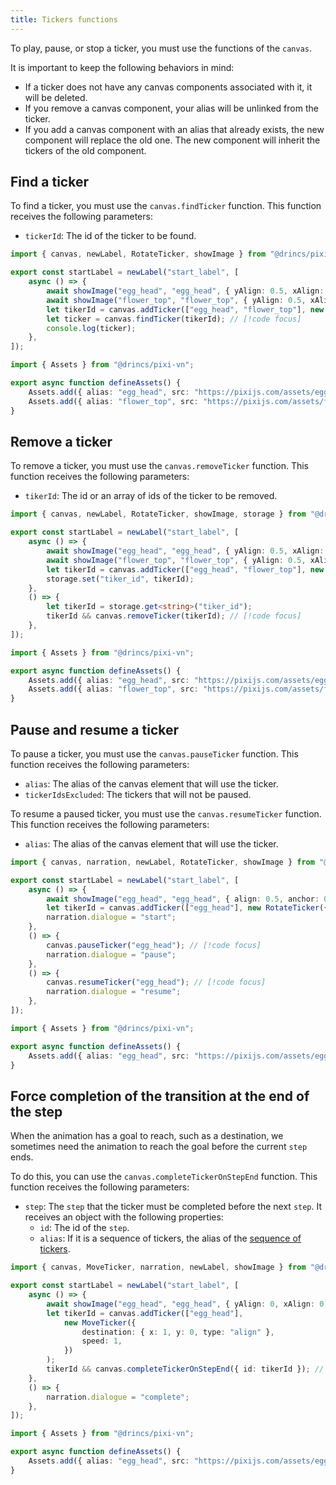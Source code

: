 ```yaml
---
title: Tickers functions
---
```


To play, pause, or stop a ticker, you must use the functions of the `canvas`.

It is important to keep the following behaviors in mind:

- If a ticker does not have any canvas components associated with it, it will be deleted.
- If you <DynamicLink href="/start/canvas-functions#remove-a-canvas-component">remove a canvas component</DynamicLink>, your alias will be unlinked from the ticker.
- If you add a canvas component with an alias that already exists, the new component will replace the old one. The new component will inherit the tickers of the old component.

## Find a ticker

To find a ticker, you must use the `canvas.findTicker` function. This function receives the following parameters:

- `tickerId`: The id of the ticker to be found.

```ts tab="labels/startLabel.ts"
import { canvas, newLabel, RotateTicker, showImage } from "@drincs/pixi-vn";

export const startLabel = newLabel("start_label", [
    async () => {
        await showImage("egg_head", "egg_head", { yAlign: 0.5, xAlign: 0.25, anchor: 0.5 });
        await showImage("flower_top", "flower_top", { yAlign: 0.5, xAlign: 0.75, anchor: 0.5 });
        let tikerId = canvas.addTicker(["egg_head", "flower_top"], new RotateTicker({}));
        let ticker = canvas.findTicker(tikerId); // [!code focus]
        console.log(ticker);
    },
]);
```

```ts tab="utils/defineAssets.ts"
import { Assets } from "@drincs/pixi-vn";

export async function defineAssets() {
    Assets.add({ alias: "egg_head", src: "https://pixijs.com/assets/eggHead.png" });
    Assets.add({ alias: "flower_top", src: "https://pixijs.com/assets/flowerTop.png" });
}
```

## Remove a ticker

To remove a ticker, you must use the `canvas.removeTicker` function. This function receives the following parameters:

- `tikerId`: The id or an array of ids of the ticker to be removed.

```ts tab="labels/startLabel.ts"
import { canvas, newLabel, RotateTicker, showImage, storage } from "@drincs/pixi-vn";

export const startLabel = newLabel("start_label", [
    async () => {
        await showImage("egg_head", "egg_head", { yAlign: 0.5, xAlign: 0.25, anchor: 0.5 });
        await showImage("flower_top", "flower_top", { yAlign: 0.5, xAlign: 0.75, anchor: 0.5 });
        let tikerId = canvas.addTicker(["egg_head", "flower_top"], new RotateTicker({}));
        storage.set("tiker_id", tikerId);
    },
    () => {
        let tikerId = storage.get<string>("tiker_id");
        tikerId && canvas.removeTicker(tikerId); // [!code focus]
    },
]);

```

```ts tab="utils/defineAssets.ts"
import { Assets } from "@drincs/pixi-vn";

export async function defineAssets() {
    Assets.add({ alias: "egg_head", src: "https://pixijs.com/assets/eggHead.png" });
    Assets.add({ alias: "flower_top", src: "https://pixijs.com/assets/flowerTop.png" });
}
```

<Sandbox
  template="zglj8q"
  entry="/src/labels/startLabel.ts,/src/utils/assets-utility.ts"
/>

## Pause and resume a ticker

To pause a ticker, you must use the `canvas.pauseTicker` function. This function receives the following parameters:

- `alias`: The alias of the canvas element that will use the ticker.
- `tickerIdsExcluded`: The tickers that will not be paused.

To resume a paused ticker, you must use the `canvas.resumeTicker` function. This function receives the following parameters:

- `alias`: The alias of the canvas element that will use the ticker.

```ts tab="labels/startLabel.ts"
import { canvas, narration, newLabel, RotateTicker, showImage } from "@drincs/pixi-vn";

export const startLabel = newLabel("start_label", [
    async () => {
        await showImage("egg_head", "egg_head", { align: 0.5, anchor: 0.5 });
        let tikerId = canvas.addTicker(["egg_head"], new RotateTicker({}));
        narration.dialogue = "start";
    },
    () => {
        canvas.pauseTicker("egg_head"); // [!code focus]
        narration.dialogue = "pause";
    },
    () => {
        canvas.resumeTicker("egg_head"); // [!code focus]
        narration.dialogue = "resume";
    },
]);
```

```ts tab="utils/defineAssets.ts"
import { Assets } from "@drincs/pixi-vn";

export async function defineAssets() {
    Assets.add({ alias: "egg_head", src: "https://pixijs.com/assets/eggHead.png" });
}
```

<Sandbox
  template="ns726n"
  entry="/src/labels/startLabel.ts,/src/utils/assets-utility.ts"
/>

## Force completion of the transition at the end of the step

When the animation has a goal to reach, such as a destination, we sometimes need the animation to reach the goal before the current `step` ends.

To do this, you can use the `canvas.completeTickerOnStepEnd` function. This function receives the following parameters:

- `step`: The `step` that the ticker must be completed before the next `step`. It receives an object with the following properties:
  - `id`: The id of the `step`.
  - `alias`: If it is a sequence of tickers, the alias of the [sequence of tickers](#sequence-of-tickers).

```ts tab="labels/startLabel.ts"
import { canvas, MoveTicker, narration, newLabel, showImage } from "@drincs/pixi-vn";

export const startLabel = newLabel("start_label", [
    async () => {
        await showImage("egg_head", "egg_head", { yAlign: 0, xAlign: 0, anchor: 0 });
        let tikerId = canvas.addTicker(["egg_head"],
            new MoveTicker({
                destination: { x: 1, y: 0, type: "align" },
                speed: 1,
            })
        );
        tikerId && canvas.completeTickerOnStepEnd({ id: tikerId }); // [!code focus]
    },
    () => {
        narration.dialogue = "complete";
    },
]);
```

```ts tab="utils/defineAssets.ts"
import { Assets } from "@drincs/pixi-vn";

export async function defineAssets() {
    Assets.add({ alias: "egg_head", src: "https://pixijs.com/assets/eggHead.png" });
}
```

<Sandbox
  template="7zgqr6"
  entry="/src/labels/startLabel.ts,/src/utils/assets-utility.ts"
/>
